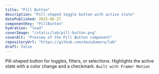 ```yaml
---
title: "Pill Button"
description: "Pill-shaped toggle button with active state"
datePublished: 2025-06-27
componentKey: "PillButton"
hydration: "load"
coverImage: "/static/lab/pill-button.png"
coverAlt: "Preview of the Pill Button component"
repositoryUrl: "https://github.com/davidumoru/lab"
draft: false
---
```


Pill-shaped button for toggles, filters, or selections. Highlights the active state with a color change and a checkmark. `Built with Framer Motion`